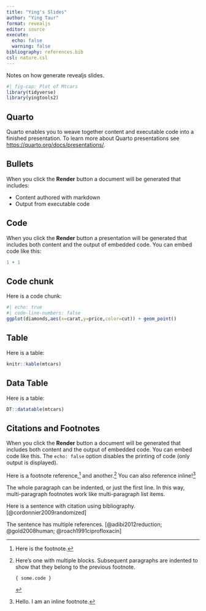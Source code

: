 ```yaml
---
title: "Ying's Slides"
author: "Ying Taur"
format: revealjs
editor: source
execute: 
  echo: false
  warning: false
bibliography: references.bib
csl: nature.csl
---
```


Notes on how generate revealjs slides.

```r
#| fig-cap: Plot of Mtcars
library(tidyverse)
library(yingtools2)
```


## Quarto

Quarto enables you to weave together content and executable code into a finished presentation. To learn more about Quarto presentations see <https://quarto.org/docs/presentations/>.

## Bullets

When you click the **Render** button a document will be generated that includes:

-   Content authored with markdown
-   Output from executable code

## Code

When you click the **Render** button a presentation will be generated that includes both content and the output of embedded code. You can embed code like this:

```r
1 + 1
```


## Code chunk

Here is a code chunk:
```r
#| echo: true
#| code-line-numbers: false
ggplot(diamonds,aes(x=carat,y=price,color=cut)) + geom_point()

```


## Table

Here is a table:
```r
knitr::kable(mtcars)
```


## Data Table

Here is a table:
```r
DT::datatable(mtcars)
```



## Citations and Footnotes

When you click the **Render** button a document will be generated that includes both content and the output of embedded code. You can embed code like this. The `echo: false` option disables the printing of code (only output is displayed).

Here is a footnote reference,[^aa] and another.[^longnote] You can also reference inline!^[Hello. I am an inline footnote.]

<!-- These footnote definitions can go anywhere make sure there is blank line before/after -->

[^aa]: Here is the footnote.

[^longnote]: Here's one with multiple blocks.
  Subsequent paragraphs are indented to show that they
belong to the previous footnote.

        { some.code }

  The whole paragraph can be indented, or just the first
  line.  In this way, multi-paragraph footnotes work like
  multi-paragraph list items.




Here is a sentence with citation using bibliography. [@cordonnier2009randomized]

The sentence has multiple references. [@adibi2012reduction; @gold2008human; @roach1991ciprofloxacin]

